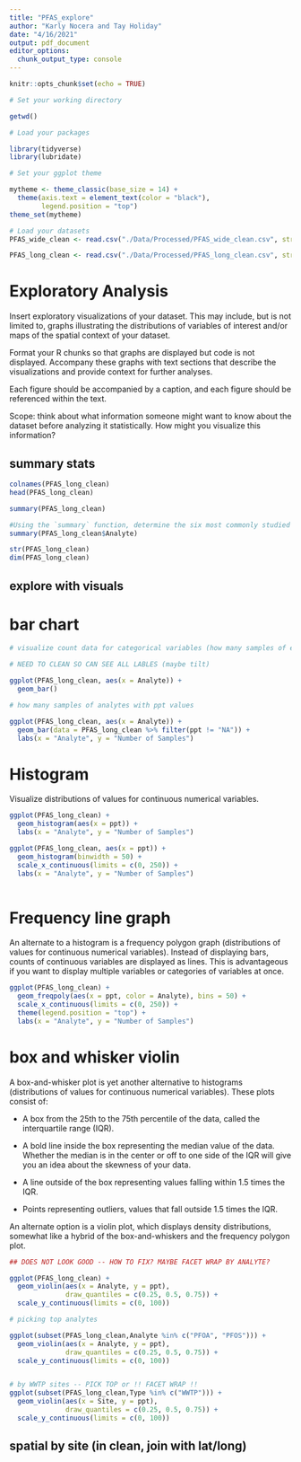 ```yaml
---
title: "PFAS_explore"
author: "Karly Nocera and Tay Holiday"
date: "4/16/2021"
output: pdf_document
editor_options: 
  chunk_output_type: console
---
```


```r
knitr::opts_chunk$set(echo = TRUE)
```

```r
# Set your working directory

getwd()

# Load your packages

library(tidyverse)
library(lubridate)

# Set your ggplot theme

mytheme <- theme_classic(base_size = 14) +
  theme(axis.text = element_text(color = "black"), 
        legend.position = "top")
theme_set(mytheme)

# Load your datasets
PFAS_wide_clean <- read.csv("./Data/Processed/PFAS_wide_clean.csv", stringsAsFactors = TRUE)

PFAS_long_clean <- read.csv("./Data/Processed/PFAS_long_clean.csv", stringsAsFactors = TRUE)

```

# Exploratory Analysis 
Insert exploratory visualizations of your dataset. This may include, but is not limited to, graphs illustrating the distributions of variables of interest and/or maps of the spatial context of your dataset. 

Format your R chunks so that graphs are displayed but code is not displayed. Accompany these graphs with text sections that describe the visualizations and provide context for further analyses.

Each figure should be accompanied by a caption, and each figure should be referenced within the text. 

Scope: think about what information someone might want to know about the dataset before analyzing it statistically. How might you visualize this information?

## summary stats

```r

colnames(PFAS_long_clean)
head(PFAS_long_clean)

summary(PFAS_long_clean)

#Using the `summary` function, determine the six most commonly studied species in the dataset (common name). What do these species have in common, and why might they be of interest over other insects? 
summary(PFAS_long_clean$Analyte)

str(PFAS_long_clean)
dim(PFAS_long_clean)


```

## explore with visuals

# bar chart

```r

# visualize count data for categorical variables (how many samples of each analyte)

# NEED TO CLEAN SO CAN SEE ALL LABLES (maybe tilt)

ggplot(PFAS_long_clean, aes(x = Analyte)) +
  geom_bar()

# how many samples of analytes with ppt values

ggplot(PFAS_long_clean, aes(x = Analyte)) +
  geom_bar(data = PFAS_long_clean %>% filter(ppt != "NA")) +
  labs(x = "Analyte", y = "Number of Samples")

```

# Histogram

Visualize distributions of values for continuous numerical variables.

```r

ggplot(PFAS_long_clean) +
  geom_histogram(aes(x = ppt)) +
  labs(x = "Analyte", y = "Number of Samples")

ggplot(PFAS_long_clean, aes(x = ppt)) +
  geom_histogram(binwidth = 50) + 
  scale_x_continuous(limits = c(0, 250)) +
  labs(x = "Analyte", y = "Number of Samples")
  
```

# Frequency line graph

An alternate to a histogram is a frequency polygon graph (distributions of values for continuous numerical variables). Instead of displaying bars,  counts of continuous variables are displayed as lines. This is advantageous if you want to display multiple variables or categories of variables at once.

```r

ggplot(PFAS_long_clean) +
  geom_freqpoly(aes(x = ppt, color = Analyte), bins = 50) +
  scale_x_continuous(limits = c(0, 250)) +
  theme(legend.position = "top") +
  labs(x = "Analyte", y = "Number of Samples")

```

# box and whisker violin

A box-and-whisker plot is yet another alternative to histograms (distributions of values for continuous numerical variables). These plots consist of: 

* A box from the 25th to the 75th percentile of the data, called the interquartile range (IQR).

* A bold line inside the box representing the median value of the data. Whether the median is in the center or off to one side of the IQR will give you an idea about the skewness of your data.

* A line outside of the box representing values falling within 1.5 times the IQR. 

* Points representing outliers, values that fall outside 1.5 times the IQR. 

An alternate option is a violin plot, which displays density distributions, somewhat like a hybrid of the box-and-whiskers and the frequency polygon plot.

```r

## DOES NOT LOOK GOOD -- HOW TO FIX? MAYBE FACET WRAP BY ANALYTE?

ggplot(PFAS_long_clean) +
  geom_violin(aes(x = Analyte, y = ppt), 
              draw_quantiles = c(0.25, 0.5, 0.75)) +
  scale_y_continuous(limits = c(0, 100)) 

# picking top analytes

ggplot(subset(PFAS_long_clean,Analyte %in% c("PFOA", "PFOS"))) +
  geom_violin(aes(x = Analyte, y = ppt), 
              draw_quantiles = c(0.25, 0.5, 0.75)) +
  scale_y_continuous(limits = c(0, 100))


# by WWTP sites -- PICK TOP or !! FACET WRAP !! 
ggplot(subset(PFAS_long_clean,Type %in% c("WWTP"))) +
  geom_violin(aes(x = Site, y = ppt), 
              draw_quantiles = c(0.25, 0.5, 0.75)) +
  scale_y_continuous(limits = c(0, 100))

```


## spatial by site (in clean, join with lat/long)

```r



```










